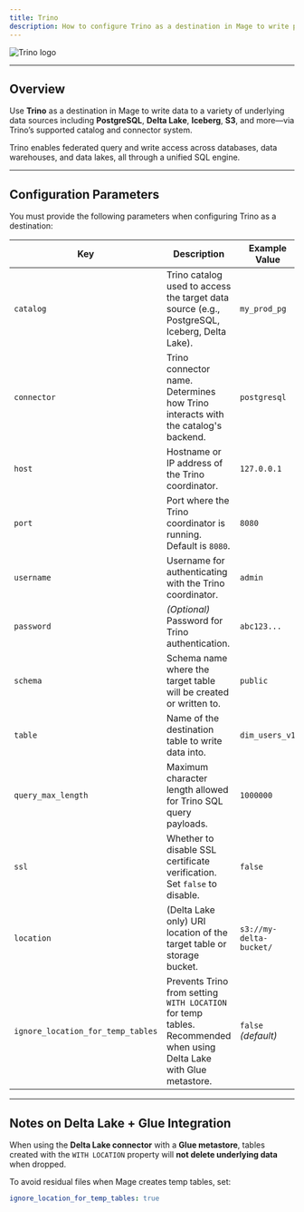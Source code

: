 ```yaml
---
title: Trino
description: How to configure Trino as a destination in Mage to write pipeline data to Trino-compatible catalogs using supported connectors such as PostgreSQL, Iceberg, Delta Lake, and more.
---
```


![Trino logo](https://trino.io/assets/trino-og.png)

---

## Overview

Use **Trino** as a destination in Mage to write data to a variety of underlying data sources including **PostgreSQL**, **Delta Lake**, **Iceberg**, **S3**, and more—via Trino’s supported catalog and connector system.

Trino enables federated query and write access across databases, data warehouses, and data lakes, all through a unified SQL engine.

---

## Configuration Parameters

You must provide the following parameters when configuring Trino as a destination:

| Key                          | Description                                                                                                                   | Example Value                | Required |
|-------------------------------|-------------------------------------------------------------------------------------------------------------------------------|-------------------------------|----------|
| `catalog`                     | Trino catalog used to access the target data source (e.g., PostgreSQL, Iceberg, Delta Lake).                                 | `my_prod_pg`                 | ✅        |
| `connector`                   | Trino connector name. Determines how Trino interacts with the catalog's backend.                                             | `postgresql`                 | ✅        |
| `host`                        | Hostname or IP address of the Trino coordinator.                                                                             | `127.0.0.1`                  | ✅        |
| `port`                        | Port where the Trino coordinator is running. Default is `8080`.                                                              | `8080`                       | ✅        |
| `username`                    | Username for authenticating with the Trino coordinator.                                                                      | `admin`                      | ✅        |
| `password`                    | *(Optional)* Password for Trino authentication.                                                                              | `abc123...`                  | ❌        |
| `schema`                      | Schema name where the target table will be created or written to.                                                            | `public`                     | ✅        |
| `table`                       | Name of the destination table to write data into.                                                                            | `dim_users_v1`               | ✅        |
| `query_max_length`            | Maximum character length allowed for Trino SQL query payloads.                                                               | `1000000`                    | ❌        |
| `ssl`                         | Whether to disable SSL certificate verification. Set `false` to disable.                                                     | `false`                      | ❌        |
| `location`                    | (Delta Lake only) URI location of the target table or storage bucket.                                                       | `s3://my-delta-bucket/`      | ❌        |
| `ignore_location_for_temp_tables` | Prevents Trino from setting `WITH LOCATION` for temp tables. Recommended when using Delta Lake with Glue metastore.       | `false` *(default)*          | ❌        |

---

## Notes on Delta Lake + Glue Integration

When using the **Delta Lake connector** with a **Glue metastore**, tables created with the `WITH LOCATION` property will **not delete underlying data** when dropped.

To avoid residual files when Mage creates temp tables, set:

```yaml
ignore_location_for_temp_tables: true
